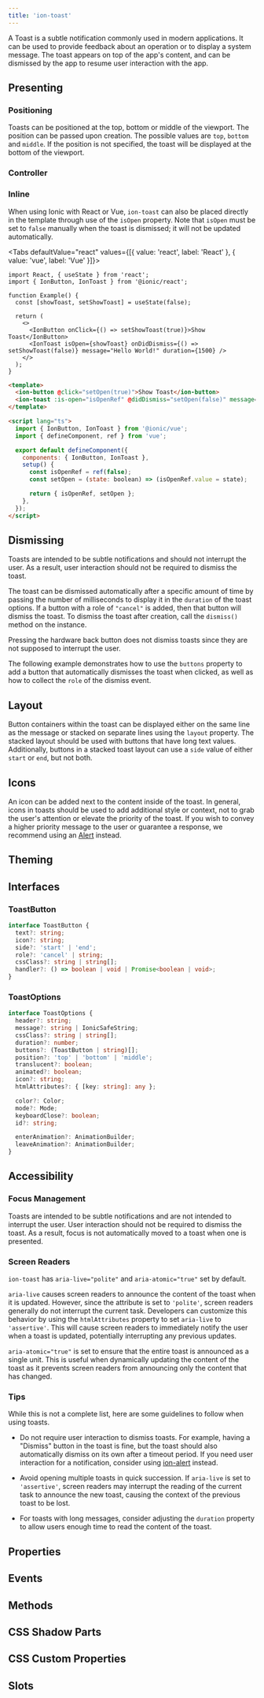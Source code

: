 ```yaml
---
title: 'ion-toast'
---
```




<head>
  <title>ion-toast Component: A Dismissible App Notification Alert</title>
  <meta
    name="description"
    content="ion-toast component is an app notification displaying system messages or feedback. Toast alerts appear above content and are dismissed to resume interaction."
  />
</head>


<EncapsulationPill type="shadow" />

A Toast is a subtle notification commonly used in modern applications. It can be used to provide feedback about an operation or to display a system message. The toast appears on top of the app's content, and can be dismissed by the app to resume user interaction with the app.

## Presenting

### Positioning

Toasts can be positioned at the top, bottom or middle of the viewport. The position can be passed upon creation. The possible values are `top`, `bottom` and `middle`. If the position is not specified, the toast will be displayed at the bottom of the viewport.

### Controller


<ControllerExample />

### Inline

When using Ionic with React or Vue, `ion-toast` can also be placed directly in the template through use of the `isOpen` property. Note that `isOpen` must be set to `false` manually when the toast is dismissed; it will not be updated automatically.

<Tabs defaultValue="react" values={[{ value: 'react', label: 'React' }, { value: 'vue', label: 'Vue' }]}>
<TabItem value="react">

```tsx
import React, { useState } from 'react';
import { IonButton, IonToast } from '@ionic/react';

function Example() {
  const [showToast, setShowToast] = useState(false);

  return (
    <>
      <IonButton onClick={() => setShowToast(true)}>Show Toast</IonButton>
      <IonToast isOpen={showToast} onDidDismiss={() => setShowToast(false)} message="Hello World!" duration={1500} />
    </>
  );
}
```

</TabItem>
<TabItem value="vue">

```html
<template>
  <ion-button @click="setOpen(true)">Show Toast</ion-button>
  <ion-toast :is-open="isOpenRef" @didDismiss="setOpen(false)" message="Hello World!" :duration="1500"></ion-toast>
</template>

<script lang="ts">
  import { IonButton, IonToast } from '@ionic/vue';
  import { defineComponent, ref } from 'vue';

  export default defineComponent({
    components: { IonButton, IonToast },
    setup() {
      const isOpenRef = ref(false);
      const setOpen = (state: boolean) => (isOpenRef.value = state);

      return { isOpenRef, setOpen };
    },
  });
</script>
```

</TabItem>
</Tabs>

## Dismissing

Toasts are intended to be subtle notifications and should not interrupt the user. As a result, user interaction should not be required to dismiss the toast.

The toast can be dismissed automatically after a specific amount of time by passing the number of milliseconds to display it in the `duration` of the toast options. If a button with a role of `"cancel"` is added, then that button will dismiss the toast. To dismiss the toast after creation, call the `dismiss()` method on the instance.

Pressing the hardware back button does not dismiss toasts since they are not supposed to interrupt the user.

The following example demonstrates how to use the `buttons` property to add a button that automatically dismisses the toast when clicked, as well as how to collect the `role` of the dismiss event.


<ButtonsPlayground />

## Layout

Button containers within the toast can be displayed either on the same line as the message or stacked on separate lines using the `layout` property. The stacked layout should be used with buttons that have long text values. Additionally, buttons in a stacked toast layout can use a `side` value of either `start` or `end`, but not both.


<StackedPlayground />

## Icons

An icon can be added next to the content inside of the toast. In general, icons in toasts should be used to add additional style or context, not to grab the user's attention or elevate the priority of the toast. If you wish to convey a higher priority message to the user or guarantee a response, we recommend using an [Alert](alert) instead.


<IconPlayground />

## Theming


<ThemingPlayground />

## Interfaces

### ToastButton

```typescript
interface ToastButton {
  text?: string;
  icon?: string;
  side?: 'start' | 'end';
  role?: 'cancel' | string;
  cssClass?: string | string[];
  handler?: () => boolean | void | Promise<boolean | void>;
}
```

### ToastOptions

```typescript
interface ToastOptions {
  header?: string;
  message?: string | IonicSafeString;
  cssClass?: string | string[];
  duration?: number;
  buttons?: (ToastButton | string)[];
  position?: 'top' | 'bottom' | 'middle';
  translucent?: boolean;
  animated?: boolean;
  icon?: string;
  htmlAttributes?: { [key: string]: any };

  color?: Color;
  mode?: Mode;
  keyboardClose?: boolean;
  id?: string;

  enterAnimation?: AnimationBuilder;
  leaveAnimation?: AnimationBuilder;
}
```

## Accessibility

### Focus Management

Toasts are intended to be subtle notifications and are not intended to interrupt the user. User interaction should not be required to dismiss the toast. As a result, focus is not automatically moved to a toast when one is presented.

### Screen Readers

`ion-toast` has `aria-live="polite"` and `aria-atomic="true"` set by default.

`aria-live` causes screen readers to announce the content of the toast when it is updated. However, since the attribute is set to `'polite'`, screen readers generally do not interrupt the current task. Developers can customize this behavior by using the `htmlAttributes` property to set `aria-live` to `'assertive'`. This will cause screen readers to immediately notify the user when a toast is updated, potentially interrupting any previous updates.

`aria-atomic="true"` is set to ensure that the entire toast is announced as a single unit. This is useful when dynamically updating the content of the toast as it prevents screen readers from announcing only the content that has changed.

### Tips

While this is not a complete list, here are some guidelines to follow when using toasts.

- Do not require user interaction to dismiss toasts. For example, having a "Dismiss" button in the toast is fine, but the toast should also automatically dismiss on its own after a timeout period. If you need user interaction for a notification, consider using [ion-alert](./alert) instead.

- Avoid opening multiple toasts in quick succession. If `aria-live` is set to `'assertive'`, screen readers may interrupt the reading of the current task to announce the new toast, causing the context of the previous toast to be lost.

- For toasts with long messages, consider adjusting the `duration` property to allow users enough time to read the content of the toast.

## Properties

<Props />

## Events

<Events />

## Methods

<Methods />

## CSS Shadow Parts

<Parts />

## CSS Custom Properties

<CustomProps />

## Slots

<Slots />
